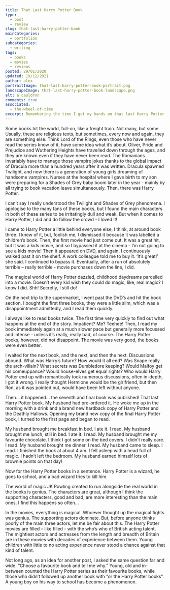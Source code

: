 ```yaml
---
title: That Last Harry Potter Book
type: 
  - post
  - review
slug: that-last-harry-potter-book
mainCategories: 
  - portfolios
subcategories: 
  - writing
tags:
  - books
  - movies
  - reviews
posted: 29/01/2020
updated: 19/12/2021
author: alex
portraitImage: that-last-harry-potter-book-portrait.png
landscapeImage: that-last-harry-potter-book-landscape.png
alt: a cauldron
comments: true
associated: 
  - the-wheel-of-time
excerpt: Remembering the time I got my hands on that last Harry Potter book. 
---
```


Some books hit the world, full-on, like a freight train. Not many, but some. 
Usually, these are religious texts, but sometimes, every now and again, they are something else. Think Lord of the Rings, even those who have never read the series know of it, have some idea what it’s about. Oliver, Pride and Prejudice and Wuthering Heights have travelled down through the ages, and they are known even if they have never been read. The Romanians invariably have to manage those vampire jokes thanks to the global impact of Dracula more than a hundred years after it was written. Dracula spawned Twilight, and now there is a generation of young girls dreaming of handsome vampires. Nurses at the hospital where I gave birth to my son were preparing for a Shades of Grey baby boom later in the year - mainly by all trying to book vacation leave simultaneously. Then, there was Harry Potter.

I can’t say I really understood the Twilight and Shades of Grey phenomena. I apologise to the many fans of these books, but I found the main characters in both of these series to be irritatingly dull and weak. But when it comes to Harry Potter, I did and do follow the crowd - I loved it! 

I came to Harry Potter a little behind everyone else, I think, at around book three. I knew of it, but, foolish me, I dismissed it because it was labelled a children’s book. Then, the first movie had just come out. It was a great hit, but it was a kids movie, and so I bypassed it at the cinema - I’m not going to see a kids movie!  Then it appeared on DVD, and again, I continuously walked past it on the shelf. A work colleague told me to buy it. ‘It’s great!’ she said. I continued to bypass it. Eventually, after a run of absolutely terrible – really terrible - movie purchases down the line, I did. 

The magical world of Harry Potter dazzled, childhood daydreams parcelled into a movie.  Doesn’t every kid wish they could do magic, like, real magic? I know I did. Shh! Secretly, I still do! 

On the next trip to the supermarket, I went past the DVD’s and hit the book section. I bought the first three books, they were a little slim, which was a disappointment admittedly, and I read them quickly. 

I always like to read books twice. The first time very quickly to find out what happens at the end of the story. Impatient? Me? Teehee! Then, I read my book immediately again at a much slower pace but generally more focussed and intense - unless it’s really, really bad, of course. 
The Harry Potter books, however, did not disappoint.  The movie was very good, the books were even better.

I waited for the next book, and the next, and then the next. Discussions abound. What was Harry’s future? How would it all end? Was Snape really the arch-villain? What secrets was Dumbledore keeping? Would Malfoy get his comeuppance? Would house-elves get equal rights? Who would Harry Potter end up with romantically took numerous discussions, often in-depth, I got it wrong. I really thought Hermione would be the girlfriend, but then Ron, as it was pointed out, would have been left without anyone.

Then… it happened… the seventh and final book was published! That last Harry Potter book. My husband had pre-ordered it. He woke me up in the morning with a drink and a brand new hardback copy of Harry Potter and the Deathly Hallows. Opening my brand new copy of the final Harry Potter book, I turned to the first page and began to read. 

My husband brought me breakfast in bed. I ate it. I read. My husband brought me lunch, still in bed. I ate it. I read. My husband brought me my favourite chocolate. I think I got some on the bed covers. I didn’t really care. I read. My husband brought me dinner. I read. My husband came to sleep. I read. I finished the book at about 4 am. I fell asleep with a head full of magic. I hadn’t left the bedroom. My husband earned himself lots of brownie points on that day!

Now for the Harry Potter books in a sentence. Harry Potter is a wizard, he goes to school, and a bad wizard tries to kill him. 

The world of magic JK Rowling created to run alongside the real world in the books is genius. The characters are great, although I think the supporting characters, good and bad, are more interesting than the main ones. I find this happens so often…

In the movies, everything is magical. Whoever thought up the magical fights was genius. The supporting actors dominate. But, before anyone thinks poorly of the main three actors, let me be fair about this. The Harry Potter movies are filled – like filled - with the who’s who of British acting talent. The mightiest actors and actresses from the length and breadth of Britain are in these movies with decades of experience between them. Young children with little to no acting experience never stood a chance against that kind of talent.

Not long ago, as an idea for another post, I asked the same question far and wide. “Choose a favourite book and tell me why.” Young, old and in-between counted the Harry Potter series as their favourite books, while those who didn’t followed up another book with “or the Harry Potter books“. A young boy on his way to school has become a phenomenon.
